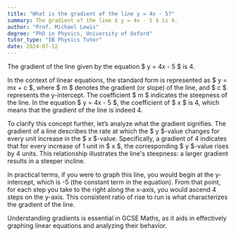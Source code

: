 ```yaml
---
title: "What is the gradient of the line y = 4x - 5?"
summary: The gradient of the line $ y = 4x - 5 $ is 4.
author: "Prof. Michael Lewis"
degree: "PhD in Physics, University of Oxford"
tutor_type: "IB Physics Tutor"
date: 2024-07-12
---
```


The gradient of the line given by the equation $ y = 4x - 5 $ is 4.

In the context of linear equations, the standard form is represented as $ y = mx + c $, where $ m $ denotes the gradient (or slope) of the line, and $ c $ represents the y-intercept. The coefficient $ m $ indicates the steepness of the line. In the equation $ y = 4x - 5 $, the coefficient of $ x $ is 4, which means that the gradient of the line is indeed 4.

To clarify this concept further, let’s analyze what the gradient signifies. The gradient of a line describes the rate at which the $ y $-value changes for every unit increase in the $ x $-value. Specifically, a gradient of 4 indicates that for every increase of 1 unit in $ x $, the corresponding $ y $-value rises by 4 units. This relationship illustrates the line's steepness: a larger gradient results in a steeper incline.

In practical terms, if you were to graph this line, you would begin at the y-intercept, which is -5 (the constant term in the equation). From that point, for each step you take to the right along the x-axis, you would ascend 4 steps on the y-axis. This consistent ratio of rise to run is what characterizes the gradient of the line. 

Understanding gradients is essential in GCSE Maths, as it aids in effectively graphing linear equations and analyzing their behavior.
    